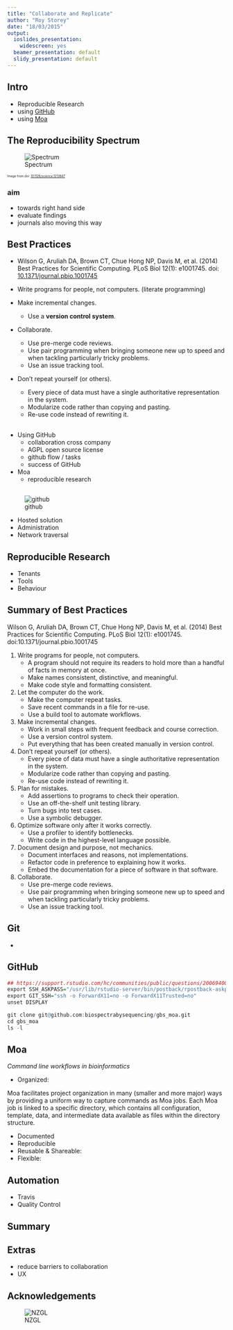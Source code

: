 ```yaml
---
title: "Collaborate and Replicate"
author: "Roy Storey"
date: "18/03/2015"
output:
  ioslides_presentation:
    widescreen: yes
  beamer_presentation: default
  slidy_presentation: default
---
```


## Intro

- Reproducible Research
- using [GitHub](http://github.com)
- using [Moa](https://github.com/mfiers/moa)

## The Reproducibility Spectrum

![Spectrum](http://www.ncbi.nlm.nih.gov/pmc/articles/PMC3383002/bin/nihms382015f1.jpg)

<div align=right><span style="font-size: 0.5em">Image from *doi: [10.1126/science.1213847](http://dx.doi.org/10.1126/science.1213847)*</span></div>

### aim

* towards right hand side
* evaluate findings
* journals also moving this way

## Best Practices

* Wilson G, Aruliah DA, Brown CT, Chue Hong NP, Davis M, et al. (2014) Best Practices for Scientific Computing. PLoS Biol 12(1): e1001745. doi: [10.1371/journal.pbio.1001745](http://dx.doi.org/10.1371/journal.pbio.1001745)

* Write programs for people, not computers. (literate programming)
* Make incremental changes.
    + Use a **version control system**.
* Collaborate.
    + Use pre-merge code reviews.
    + Use pair programming when bringing someone new up to speed and when tackling particularly tricky problems.
    + Use an issue tracking tool.
* Don't repeat yourself (or others).
    + Every piece of data must have a single authoritative representation in the system.
    + Modularize code rather than copying and pasting.
    + Re-use code instead of rewriting it.


##

- Using GitHub
    + collaboration cross company 
    + AGPL open source license
    + github flow / tasks
    + success of GitHub
- Moa
    + reproducible research


##

![github](images/githuboctocat.jpg)

* Hosted solution
* Administration
* Network traversal


## Reproducible Research

- Tenants
- Tools
- Behaviour


## Summary of Best Practices




Wilson G, Aruliah DA, Brown CT, Chue Hong NP, Davis M, et al. (2014) Best Practices for Scientific Computing. PLoS Biol 12(1): e1001745. doi:10.1371/journal.pbio.1001745

1. Write programs for people, not computers.
    + A program should not require its readers to hold more than a handful of facts in memory at once.
    + Make names consistent, distinctive, and meaningful.
    + Make code style and formatting consistent.
2. Let the computer do the work.
    + Make the computer repeat tasks.
    + Save recent commands in a file for re-use.
    + Use a build tool to automate workflows.
3. Make incremental changes.
    + Work in small steps with frequent feedback and course correction.
    + Use a version control system.
    + Put everything that has been created manually in version control.
4. Don't repeat yourself (or others).
    + Every piece of data must have a single authoritative representation in the system.
    + Modularize code rather than copying and pasting.
    + Re-use code instead of rewriting it.
5. Plan for mistakes.
    + Add assertions to programs to check their operation.
    + Use an off-the-shelf unit testing library.
    + Turn bugs into test cases.
    + Use a symbolic debugger.
6. Optimize software only after it works correctly.
    + Use a profiler to identify bottlenecks.
    + Write code in the highest-level language possible.
7. Document design and purpose, not mechanics.
    + Document interfaces and reasons, not implementations.
    + Refactor code in preference to explaining how it works.
    + Embed the documentation for a piece of software in that software.
8. Collaborate.
    + Use pre-merge code reviews.
    + Use pair programming when bringing someone new up to speed and when tackling particularly tricky problems.
    + Use an issue tracking tool.

## Git

- 

## GitHub

```r
## https://support.rstudio.com/hc/communities/public/questions/200694007-rpostback-askpass
export SSH_ASKPASS="/usr/lib/rstudio-server/bin/postback/rpostback-askpass"
export GIT_SSH="ssh -o ForwardX11=no -o ForwardX11Trusted=no"
unset DISPLAY
```

```r
git clone git@github.com:biospectrabysequencing/gbs_moa.git
cd gbs_moa
ls -l
```

## Moa

*Command line workflows in bioinformatics*


* Organized:

Moa facilitates project organization in many (smaller and more major) ways by providing a uniform way to capture commands as Moa jobs. Each Moa job is linked to a specific directory, which contains all configuration, template, data, and intermediate data available as files within the directory structure.

* Documented
* Reproducible
* Reusable & Shareable:
* Flexible:

## Automation

- Travis
- Quality Control

## Summary


## Extras

* reduce barriers to collaboration
* UX

## Acknowledgements

![NZGL](images/NZGL-logo.jpg)
